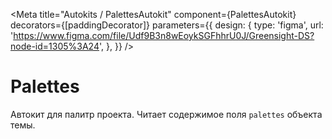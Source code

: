 
<Meta
    title="Autokits / PalettesAutokit"
    component={PalettesAutokit}
    decorators={[paddingDecorator]}
    parameters={{
        design: {
            type: 'figma',
            url: 'https://www.figma.com/file/Udf9B3n8wEoykSGFhhrU0J/Greensight-DS?node-id=1305%3A24',
        },
    }}
/>

# Palettes

<Preview>
    <Story name="basic">
        <PalettesAutokit />
    </Story>
</Preview>

Автокит для палитр проекта. Читает содержимое поля `palettes` объекта темы.
